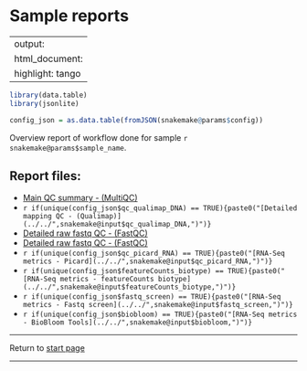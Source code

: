# Sample reports

---
output:
  html_document:
   highlight: tango
---

```r
library(data.table)
library(jsonlite)

```



```r
config_json = as.data.table(fromJSON(snakemake@params$config))

```
Overview report of workflow done for sample `r snakemake@params$sample_name `.




## Report files:
* [Main QC summary - (MultiQC)](`r basename(snakemake@input$multiqc)`)
* `r if(unique(config_json$qc_qualimap_DNA) == TRUE){paste0("[Detailed mapping QC - (Qualimap)](../../",snakemake@input$qc_qualimap_DNA,")")} `
* [Detailed raw fastq QC - (FastQC)](../../`r snakemake@input$raw_fastq_R1_report`)
* [Detailed raw fastq QC - (FastQC)](../../`r snakemake@input$raw_fastq_R2_report`)
* `r if(unique(config_json$qc_picard_RNA) == TRUE){paste0("[RNA-Seq metrics - Picard](../../",snakemake@input$qc_picard_RNA,")")} `
* `r if(unique(config_json$featureCounts_biotype) == TRUE){paste0("[RNA-Seq metrics - featureCounts biotype](../../",snakemake@input$featureCounts_biotype,")")} `
* `r if(unique(config_json$fastq_screen) == TRUE){paste0("[RNA-Seq metrics - Fastq screen](../../",snakemake@input$fastq_screen,")")} `
* `r if(unique(config_json$biobloom) == TRUE){paste0("[RNA-Seq metrics - BioBloom Tools](../../",snakemake@input$biobloom,")")} `

---

Return to [start page](../final_alignment_report.html)

---